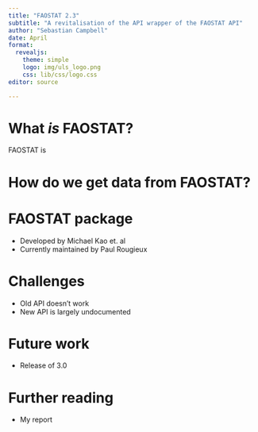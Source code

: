 ```yaml
---
title: "FAOSTAT 2.3"
subtitle: "A revitalisation of the API wrapper of the FAOSTAT API"
author: "Sebastian Campbell"
date: April  
format: 
  revealjs:
    theme: simple
    logo: img/uls_logo.png
    css: lib/css/logo.css
editor: source

---
```


# What _is_ FAOSTAT?

FAOSTAT is 

# How do we get data from FAOSTAT?

# FAOSTAT package

- Developed by Michael Kao et. al
- Currently maintained by Paul Rougieux

# Challenges

- Old API doesn't work
- New API is largely undocumented


# Future work

- Release of 3.0

# Further reading

- My report

